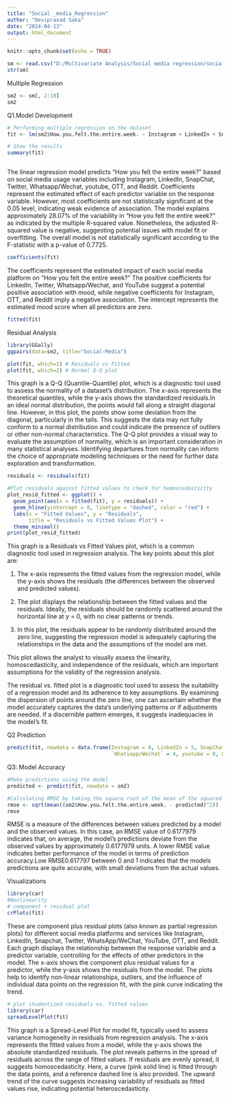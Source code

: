 ---
title: "Social _media_Regression"
author: "Deviprasad Saka"
date: "2024-04-13"
output: html_document
---

```{r setup, include=FALSE}
knitr::opts_chunk$set(echo = TRUE)
```


```{r}
sm <- read.csv("D:/Multivariate Analysis/Social media regression/social_media_cleaned.csv")
str(sm)

```

Multiple Regression

```{r}
sm2 <- sm[, 2:10]
sm2

```

Q1.Model Development
```{r}
# Performing multiple regression on the dataset
fit <- lm(sm2$How.you.felt.the.entire.week. ~ Instagram + LinkedIn + SnapChat + Twitter + Whatsapp.Wechat + youtube + OTT + Reddit, data = sm2)

# Show the results
summary(fit)



```

The linear regression model predicts "How you felt the entire week?" based on social media usage variables including Instagram, LinkedIn, SnapChat, Twitter, Whatsapp/Wechat, youtube, OTT, and Reddit. Coefficients represent the estimated effect of each predictor variable on the response variable. However, most coefficients are not statistically significant at the 0.05 level, indicating weak evidence of association. The model explains approximately 28.07% of the variability in "How you felt the entire week?" as indicated by the multiple R-squared value. Nonetheless, the adjusted R-squared value is negative, suggesting potential issues with model fit or overfitting. The overall model is not statistically significant according to the F-statistic with a p-value of 0.7725.

```{r}
coefficients(fit)
```
The coefficients represent the estimated impact of each social media platform on "How you felt the entire week?" The positive coefficients for LinkedIn, Twitter, Whatsapp/Wechat, and YouTube suggest a potential positive association with mood, while negative coefficients for Instagram, OTT, and Reddit imply a negative association. The intercept represents the estimated mood score when all predictors are zero.

```{r}
fitted(fit)
```
Residual Analysis

```{r}
library(GGally)
ggpairs(data=sm2, title="Social-Media")
```

```{r}
plot(fit, which=1) # Residuals vs Fitted
plot(fit, which=2) # Normal Q-Q plot

```

This graph is a Q-Q (Quantile-Quantile) plot, which is a diagnostic tool used to assess the normality of a dataset's distribution. The x-axis represents the theoretical quantiles, while the y-axis shows the standardized residuals.In an ideal normal distribution, the points would fall along a straight diagonal line. However, in this plot, the points show some deviation from the diagonal, particularly in the tails. This suggests the data may not fully conform to a normal distribution and could indicate the presence of outliers or other non-normal characteristics. The Q-Q plot provides a visual way to evaluate the assumption of normality, which is an important consideration in many statistical analyses. Identifying departures from normality can inform the choice of appropriate modeling techniques or the need for further data exploration and transformation.



```{r}
residuals <- residuals(fit)
```

```{r}
#Plot residuals against fitted values to check for homoscedasticity
plot_resid_fitted <- ggplot() +
  geom_point(aes(x = fitted(fit), y = residuals)) +
  geom_hline(yintercept = 0, linetype = "dashed", color = "red") +
  labs(x = "Fitted Values", y = "Residuals",
       title = "Residuals vs Fitted Values Plot") +
  theme_minimal()
print(plot_resid_fitted)

```

This graph is a Residuals vs Fitted Values plot, which is a common diagnostic tool used in regression analysis. The key points about this plot are:

1. The x-axis represents the fitted values from the regression model, while the y-axis shows the residuals (the differences between the observed and predicted values).

2. The plot displays the relationship between the fitted values and the residuals. Ideally, the residuals should be randomly scattered around the horizontal line at y = 0, with no clear patterns or trends.

3. In this plot, the residuals appear to be randomly distributed around the zero line, suggesting the regression model is adequately capturing the relationships in the data and the assumptions of the model are met.

This plot allows the analyst to visually assess the linearity, homoscedasticity, and independence of the residuals, which are important assumptions for the validity of the regression analysis.

The residual vs. fitted plot is a diagnostic tool used to assess the suitability of a regression model and its adherence to key assumptions. By examining the dispersion of points around the zero line, one can ascertain whether the model accurately captures the data's underlying patterns or if adjustments are needed. If a discernible pattern emerges, it suggests inadequacies in the model's fit.

Q2 Prediction

```{r}
predict(fit, newdata = data.frame(Instagram = 8, LinkedIn = 5, SnapChat = 4, Twitter = 4, 
                                  `Whatsapp/Wechat` = 4, youtube = 8, OTT = 3, Reddit = 4))

```
Q3:  Model Accuracy
```{r}
#Make predictions using the model
predicted <- predict(fit, newdata = sm2)
```

```{r}
#Calculating RMSE by taking the square root of the mean of the squared differences between the actual values and the predicted values (predicted)
rmse <- sqrt(mean((sm2$How.you.felt.the.entire.week. - predicted)^2))
rmse
```

RMSE is a measure of the differences between values predicted by a model and the observed values. In this case, an RMSE value of 0.6177979 indicates that, on average, the model's predictions deviate from the observed values by approximately 0.6177979 units. A lower RMSE value indicates better performance of the model in terms of prediction accuracy.Low RMSE0.617797 between 0 and 1 indicates that the models predictions are quite accurate, with small deviations from the actual values.


Visualizations

```{r}
library(car)
#Nonlinearity
# component + residual plot
crPlots(fit)
```

These are component plus residual plots (also known as partial regression plots) for different social media platforms and services like Instagram, LinkedIn, Snapchat, Twitter, WhatsApp/WeChat, YouTube, OTT, and Reddit. Each graph displays the relationship between the response variable and a predictor variable, controlling for the effects of other predictors in the model. The x-axis shows the component plus residual values for a predictor, while the y-axis shows the residuals from the model. The plots help to identify non-linear relationships, outliers, and the influence of individual data points on the regression fit, with the pink curve indicating the trend.

```{r}
# plot studentized residuals vs. fitted values
library(car)
spreadLevelPlot(fit)
```

This graph is a Spread-Level Plot for model fit, typically used to assess variance homogeneity in residuals from regression analysis. The x-axis represents the fitted values from a model, while the y-axis shows the absolute standardized residuals. The plot reveals patterns in the spread of residuals across the range of fitted values. If residuals are evenly spread, it suggests homoscedasticity. Here, a curve (pink solid line) is fitted through the data points, and a reference dashed line is also provided. The upward trend of the curve suggests increasing variability of residuals as fitted values rise, indicating potential heteroscedasticity.



